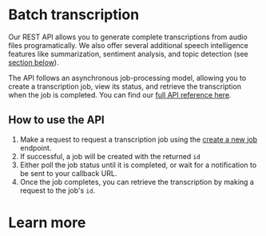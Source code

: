 
# Batch transcription

Our REST API allows you to generate complete transcriptions from audio files programatically. We also offer several additional speech intelligence features like summarization, sentiment analysis, and topic detection (see [section below](#speech-intelligence)).

The API follows an asynchronous job-processing model, allowing you to create a transcription job, view its status, and retrieve the transcription when the job is completed. You can find our [full API reference here](/api-ref/jobs/create-a-new-job).

## How to use the API

1. Make a <HTTPMethodBadge method="POST" /> request to request a transcription job using the [create a new job](/api-ref/jobs/create-a-new-job) endpoint.
1. If successful, a job will be created with the returned `id`
1. Either poll the job status until it is completed, or wait for a notification to be sent to your callback URL.
1. Once the job completes, you can retrieve the transcription by making a <HTTPMethodBadge method="GET" /> request to the job's `id`.

# Learn more

<Box py="3">
  <DocCardList />
</Box>